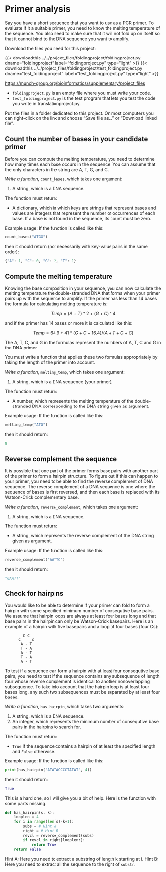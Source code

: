

# Primer analysis {#sec-foldingproject}

Say you have a short sequence that you want to use as a PCR primer. To evaluate if it a suitable primer, you need to know the melting temperature of the sequence. You also need to make sure that it will not fold up on itself so that it cannot bind to the DNA sequence you want to amplify.

Download the files you need for this project:

{{< downloadthis ../../project_files/foldingproject/foldingproject.py dname="foldingproject" label="foldingproject.py" type="light" >}} {{< downloadthis ../../project_files/foldingproject/test_foldingproject.py dname="test_foldingproject" label="test_foldingproject.py" type="light" >}}

[https://munch-group.org/bioinformatics/supplementary/project_files](https://munch-group.org/bioinformatics/supplementary/project_files)

- `foldingproject.py` is an empty file where you must write your code.
- `test_foldingproject.py` is the test program that lets you test the code you write in translationproject.py.

Put the files in a folder dedicated to this project. On most computers you can right-click on the link and choose "Save file as..." or "Download linked file".

## Count the number of bases in your candidate primer {.unnumbered}

Before you can compute the melting temperature, you need to determine how many times each base occurs in the sequence. You can assume that the only characters in the string are A, T, G, and C.

*Write a function*, `count_bases`, which takes one argument:

1. A string, which is a DNA sequence.

The function must return:

* A dictionary, which in which keys are strings that represent bases and values are integers that represent the number of occurrences of each base. If a base is not found in the sequence, its count must be zero.

Example usage: If the function is called like this:

```python
count_bases("ATGG")
```

then it should return (not necessarily with key-value pairs in the same order):

```python
{"A": 1, "C": 0, "G": 2, "T": 1}
```

## Compute the melting temperature {.unnumbered}

Knowing the base composition in your sequence, you can now calculate the melting temperature the double-stranded DNA that forms when your primer pairs up with the sequence to amplify. If the primer has less than 14 bases the formula for calculating melting temperature is:

$$ Temp = (A + T) * 2 + (G + C) * 4 $$ 

and if the primer has 14 bases or more it is calculated like this:

$$ Temp = 64.9 + 41 * (G + C - 16.4) / (A + T + G + C) $$ 

 The A, T, C, and G in the formulas represent the numbers of A, T, C and G in the DNA primer.

You must write a function that applies these two formulas appropriately by taking the length of the primer into account.

*Write a function*, `melting_temp`, which takes one argument:

1. A string, which is a DNA sequence (your primer).

The function must return:

* A number, which represents the melting temperature of the double-stranded DNA corresponding to the DNA string given as argument.

Example usage: If the function is called like this:

```python
melting_temp("ATG")
```

then it should return:

```python
8
```


## Reverse complement the sequence {.unnumbered}

It is possible that one part of the primer forms base pairs with another part of the primer to form a hairpin structure. To figure out if this can happen to your primer, you need to be able to find the reverse complement of DNA sequence. The reverse complement of a DNA sequence is one where the sequence of bases is first reversed, and then each base is replaced with its Watson-Crick complementary base.

*Write a function*, `reverse_complement`, which takes one argument:

1. A string, which is a DNA sequence.

The function must return:

* A string, which represents the reverse complement of the DNA string given as argument.

Example usage: If the function is called like this:

```python
reverse_complement("AATTC")
```

then it should return:

```python
"GAATT"
```

<!-- TODO: Add function to test if the primer can form a dimer (interacting with another sequence) -->


## Check for hairpins {.unnumbered}

You would like to be able to determine if your primer can fold to form a hairpin with some specified minimum number of consequtive base pairs. We assume that hairpin loops are always at least four bases long and that base pairs in the hairpin can only be Watson-Crick basepairs. Here is an example of a hairpin with five basepairs and a loop of four bases (four Cs):

```
        C C
      C     C
       A - T
       T - A
       A - T
       T - A
       A - T
```

To test if a sequence can form a hairpin with at least four consequtive base pairs, you need to test if the sequence contains any subsequence of length four whose reverse complement is identical to another nonoverlapping subsequence. To take into account that the hairpin loop is at least four bases long, any such two subsequences must be separated by at least four bases.

*Write a function*, `has_hairpin`, which takes two arguments:

1. A string, which is a DNA sequence.
2. An integer, which represents the minimum number of consequtive base pairs in the hairpins to search for.

The function must return:

* `True` if the sequence contains a hairpin of at least the specified length and `False` otherwise.

Example usage: If the function is called like this:

```python
print(has_hairpin("ATATACCCCTATAT", 4))
```

then it should return:

```python
True
```

This is a hard one, so I will give you a bit of help. Here is the function with some parts missing. 

```python
def has_hairpin(s, k):
	looplen = 4
	for i in range(len(s)-k+1):
		subs = # Hint A
		right = # Hint B
		revcl = reverse_complement(subs)
		if revcl in right[looplen:]:
			return True
	return False
```


Hint A: Here you need to extract a substring of length k starting at i. Hint B: Here you need to extract all the sequence to the right of `substr`.
